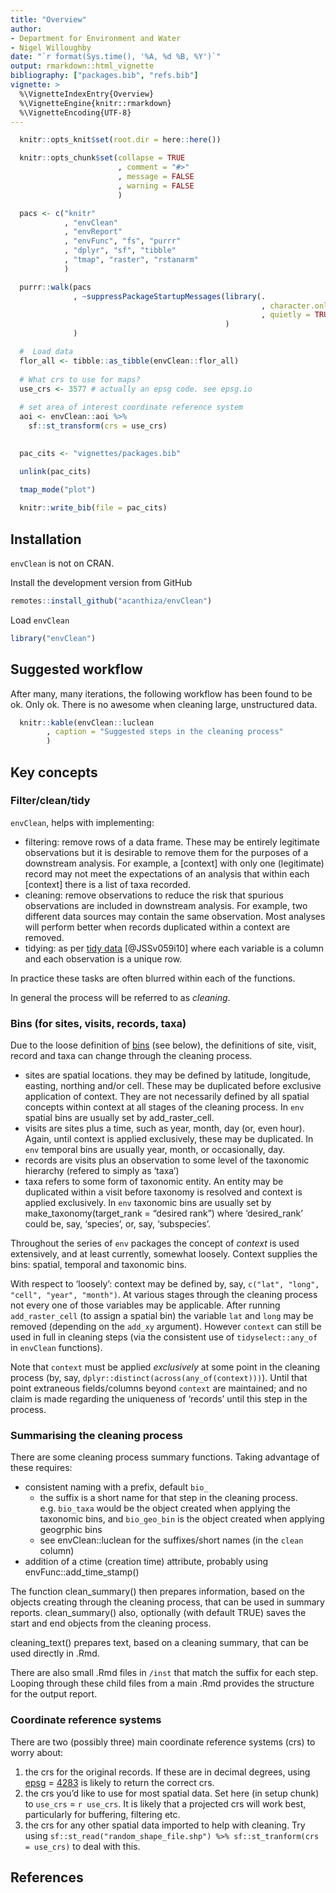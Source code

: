 ```yaml
---
title: "Overview"
author:
- Department for Environment and Water
- Nigel Willoughby
date: "`r format(Sys.time(), '%A, %d %B, %Y')`"
output: rmarkdown::html_vignette
bibliography: ["packages.bib", "refs.bib"]
vignette: >
  %\VignetteIndexEntry{Overview}
  %\VignetteEngine{knitr::rmarkdown}
  %\VignetteEncoding{UTF-8}
---
```


```r

  knitr::opts_knit$set(root.dir = here::here())

  knitr::opts_chunk$set(collapse = TRUE
                        , comment = "#>"
                        , message = FALSE
                        , warning = FALSE
                        )

```

```r

  pacs <- c("knitr"
            , "envClean"
            , "envReport"
            , "envFunc", "fs", "purrr"
            , "dplyr", "sf", "tibble"
            , "tmap", "raster", "rstanarm"
            )

  purrr::walk(pacs
              , ~suppressPackageStartupMessages(library(.
                                                        , character.only = TRUE
                                                        , quietly = TRUE)
                                                )
              )

  #  Load data
  flor_all <- tibble::as_tibble(envClean::flor_all)
  
  # What crs to use for maps?
  use_crs <- 3577 # actually an epsg code. see epsg.io
  
  # set area of interest coordinate reference system
  aoi <- envClean::aoi %>%
    sf::st_transform(crs = use_crs)
  
```

```r

  pac_cits <- "vignettes/packages.bib"

  unlink(pac_cits)

  tmap_mode("plot")
  
  knitr::write_bib(file = pac_cits)

```

## Installation

`envClean` is not on CRAN.

Install the development version from GitHub

```r
remotes::install_github("acanthiza/envClean")
```

Load `envClean`

```r
library("envClean")
```

## Suggested workflow {#workflow}

After many, many iterations, the following workflow has been found to be ok. Only ok. There is no awesome when cleaning large, unstructured data.

```r
  
  knitr::kable(envClean::luclean
        , caption = "Suggested steps in the cleaning process"
        )

```

## Key concepts

### Filter/clean/tidy

`envClean`, helps with implementing:

* filtering: remove rows of a data frame. These may be entirely legitimate observations but it is desirable to remove them for the purposes of a downstream analysis. For example, a [context] with only one (legitimate) record may not meet the expectations of an analysis that within each [context] there is a list of taxa recorded.
* cleaning: remove observations to reduce the risk that spurious observations are included in downstream analysis. For example, two different data sources may contain the same observation. Most analyses will perform better when records duplicated within a context are removed.
* tidying: as per [tidy data](https://www.jstatsoft.org/article/view/v059i10) [@JSSv059i10] where each variable is a column and each observation is a unique row.

In practice these tasks are often blurred within each of the functions.

In general the process will be referred to as _cleaning_.

### Bins (for sites, visits, records, taxa)

Due to the loose definition of [bins](#bins) (see below), the definitions of site, visit, record and taxa can change through the cleaning process. 

* sites are spatial locations. they may be defined by latitude, longitude, easting, northing and/or cell. These may be duplicated before exclusive application of context. They are not necessarily defined by all spatial concepts within context at all stages of the cleaning process. In `env` spatial bins are usually set by add_raster_cell.
* visits are sites plus a time, such as year, month, day (or, even hour). Again, until context is applied exclusively, these may be duplicated. In `env` temporal bins are usually year, month, or occasionally, day.
* records are visits plus an observation to some level of the taxonomic hierarchy (refered to simply as 'taxa')
* taxa refers to some form of taxonomic entity. An entity may be duplicated within a visit before taxonomy is resolved and context is applied exclusively. In `env` taxonomic bins are usually set by make_taxonomy(target_rank = "desired rank") where 'desired_rank' could be, say, 'species', or, say, 'subspecies'.

Throughout the series of `env` packages the concept of _context_ is used extensively, and at least currently, somewhat loosely. Context supplies the bins: spatial, temporal and taxonomic bins.

With respect to 'loosely': context may be defined by, say, `c("lat", "long", "cell", "year", "month")`. At various stages through the cleaning process not every one of those variables may be applicable. After running `add_raster_cell` (to assign a spatial bin) the variable `lat` and `long` may be removed (depending on the `add_xy` argument). However `context` can still be used in full in cleaning steps (via the consistent use of `tidyselect::any_of` in `envClean` functions).

Note that `context` must be applied _exclusively_ at some point in the cleaning process (by, say, `dplyr::distinct(across(any_of(context)))`). Until that point extraneous fields/columns beyond `context` are maintained; and no claim is made regarding the uniqueness of 'records' until this step in the process.

### Summarising the cleaning process

There are some cleaning process summary functions. Taking advantage of these requires:

* consistent naming with a prefix, default `bio_`
    + the suffix is a short name for that step in the cleaning process. e.g. `bio_taxa` would be the object created when applying the taxonomic bins, and `bio_geo_bin` is the object created when applying geogrphic bins
    + see envClean::luclean for the suffixes/short names (in the `clean` column)
* addition of a ctime (creation time) attribute, probably using envFunc::add_time_stamp() 

The function clean_summary() then prepares information, based on the objects creating through the cleaning process, that can be used in summary reports. clean_summary() also, optionally (with default TRUE) saves the start and end objects from the cleaning process.

cleaning_text() prepares text, based on a cleaning summary, that can be used directly in .Rmd.

There are also small .Rmd files in `/inst` that match the suffix for each step. Looping through these child files from a main .Rmd provides the structure for the output report.

### Coordinate reference systems

There are two (possibly three) main coordinate reference systems (crs) to worry about:

1. the crs for the original records. If these are in decimal degrees, using [epsg](https://epsg.io/) = [4283](https://epsg.io/4283) is likely to return the correct crs.
2. the crs you'd like to use for most spatial data. Set here (in setup chunk) to `use_crs` = `r use_crs`. It is likely that a projected crs will work best, particularly for buffering, filtering etc.
3. the crs for any other spatial data imported to help with cleaning. Try using `sf::st_read("random_shape_file.shp") %>% sf::st_tranform(crs = use_crs)` to deal with this.

## References
